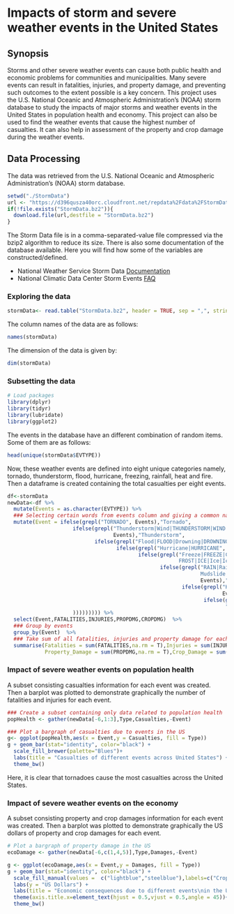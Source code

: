 Impacts of storm and severe weather events in the United States
================================================================================ 
## Synopsis
Storms and other severe weather events can cause both public health and economic problems for communities and municipalities. Many severe events can result in fatalities, injuries, and property damage, and preventing such outcomes to the extent possible is a key concern. This project uses the U.S. National Oceanic and Atmospheric Administration's (NOAA) storm database to study the impacts of major storms and weather events in the United States in population health and economy. This project can also be used to find the weather events that cause the highest number of casualties. It can also help in assessment of the property and crop damage during the weather events. 

## Data Processing
The data was retrieved from the U.S. National Oceanic and Atmospheric Administration's (NOAA) storm database. 
```r
setwd("./StormData")
url <- "https://d396qusza40orc.cloudfront.net/repdata%2Fdata%2FStormData.csv.bz2"
if(!file.exists("StormData.bz2")){
  download.file(url,destfile = "StormData.bz2")
}
```

The Storm Data file is in a comma-separated-value file compressed via the bzip2 algorithm to reduce its size. There is also some documentation of the database available. Here you will find how some of the variables are constructed/defined.

- National Weather Service Storm Data [Documentation](https://d396qusza40orc.cloudfront.net/repdata%2Fpeer2_doc%2Fpd01016005curr.pdf)
- National Climatic Data Center Storm Events [FAQ](https://d396qusza40orc.cloudfront.net/repdata%2Fpeer2_doc%2FNCDC%20Storm%20Events-FAQ%20Page.pdf)

### Exploring the data
```r
stormData<- read.table("StormData.bz2", header = TRUE, sep = ",", stringsAsFactors = FALSE, na.strings="NA")
```
The column names of the data are as follows:
```r
names(stormData)
```
The dimension of the data is given by:
```r
dim(stormData)
```
### Subsetting the data
```r
# Load packages
library(dplyr)
library(tidyr)
library(lubridate)
library(ggplot2)
```
The events in the database have an different combination of random items. Some of them are as follows:
```r
head(unique(stormData$EVTYPE))
```
Now, these weather events are defined into eight unique categories namely, tornado, thunderstorm, flood, hurricane, freezing, rainfall, heat and fire. Then a dataframe is created containing the total casualties per eight events.
```r
df<-stormData
newData<-df %>%
  mutate(Events = as.character(EVTYPE)) %>%
  ### Selecting certain words from events column and giving a common name in a new column
  mutate(Event = ifelse(grepl("TORNADO", Events),"Tornado",
                     ifelse(grepl("Thunderstorm|Wind|THUNDERSTORM|WIND|TSTM|HAIL|hail|Hail|STORM", 
                                  Events),"Thunderstorm",
                            ifelse(grepl("Flood|FLOOD|Drowning|DROWNING|DAM",Events),"Flood",
                                   ifelse(grepl("Hurricane|HURRICANE", Events), "Hurricane",
                                          ifelse(grepl("Freeze|FREEZE|Cold|COLD|Snow|SNOW|snow|Frost|
                                                       FROST|ICE|Ice|Icy",Events),"Freezing",
                                                 ifelse(grepl("RAIN|Rain|Precipitation|PRECIPITATION|
                                                              Mudslide|MUDSLIDE| Wet|wet|WET", 
                                                              Events),"Rainfall",
                                                        ifelse(grepl("HEAT|Heat|DROUGHT|Drought|DRY",
                                                                     Events),"Heat",
                                                               ifelse(grepl("FIRE|Fire|WILD",Events),
                                                                      "Fire","Other"
                     ))))))))) %>%
  select(Event,FATALITIES,INJURIES,PROPDMG,CROPDMG)  %>%
  ### Group by events
  group_by(Event)  %>%  
  ### Take sum of all fatalities, injuries and property damage for each event
  summarise(Fatalities = sum(FATALITIES,na.rm = T),Injuries = sum(INJURIES,na.rm = T),
            Property_Damage = sum(PROPDMG,na.rm = T),Crop_Damage = sum(CROPDMG,na.rm = T))
```

### Impact of severe weather events on population health
A subset consisting casualties information for each event was created. Then a barplot was plotted to demonstrate graphically the number of fatalities and injuries for each event.
```r
### Create a subset containing only data related to population health
popHealth <- gather(newData[-6,1:3],Type,Casualties,-Event)
```

```r
### Plot a bargraph of casualties due to events in the US
g<- ggplot(popHealth,aes(x = Event,y = Casualties, fill = Type))
g + geom_bar(stat="identity", color="black") +
  scale_fill_brewer(palette="Blues")+ 
  labs(title = "Casualties of different events across United States") +
  theme_bw()
```

Here, it is clear that tornadoes cause the most casualties across the United States.

### Impact of severe weather events on the economy
A subset consisting property and crop damages information for each event was created. Then a barplot was plotted to demonstrate graphically the US dollars of property and crop damages for each event.
```r
# Plot a bargraph of property damage in the US
ecoDamage <- gather(newData[-6,c(1,4,5)],Type,Damages,-Event)
```

```r
g <- ggplot(ecoDamage,aes(x = Event,y = Damages, fill = Type))
g + geom_bar(stat="identity", color="black") +
  scale_fill_manual(values =  c("lightblue","steelblue"),labels=c("Crop Damage", "Property Damage"))+ 
  labs(y = "US Dollars") +
  labs(title = "Economic consequences due to different events\nin the United States") +
  theme(axis.title.x=element_text(hjust = 0.5,vjust = 0.5,angle = 45))+
  theme_bw()
```

